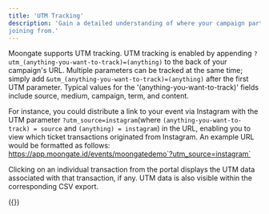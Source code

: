 ```yaml
---
title: 'UTM Tracking'
description: 'Gain a detailed understanding of where your campaign participants are 
joining from.'
---
```


Moongate supports UTM tracking. UTM tracking is enabled by appending `?utm_(anything-you-want-to-track)=(anything)` to the back of your campaign's URL. 
Multiple parameters can be tracked at the same time; simply add `&utm_(anything-you-want-to-track)=(anything)` after the first 
UTM parameter. Typical values for the '(anything-you-want-to-track)' fields include source, medium, campaign, term, and content. 

For instance, you could distribute a link to your event via Instagram with the UTM parameter `?utm_source=instagram`(where 
`(anything-you-want-to-track) = source` and `(anything) = instagram`) in the URL, enabling you to view which ticket transactions
originated from Instagram. An example URL would be formatted as follows: https://app.moongate.id/events/moongatedemo`?utm_source=instagram`

Clicking on an individual transaction from the portal displays the UTM data associated with that transaction, if any. UTM data is 
also visible within the corresponding CSV export.

({})